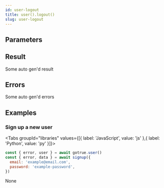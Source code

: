 ```yaml
---
id: user-logout
title: user().logout()
slug: user-logout
---
```







## Parameters







## Result

Some auto gen'd result

## Errors

Some auto gen'd errors

## Examples

### Sign up a new user

<Tabs
  groupId="libraries"
  values={[{ label: 'JavaScript', value: 'js' },{ label: 'Python', value: 'py' }]}>

<TabItem value="js">

```js
const { error, user } = await gotrue.user()
const { error, data } = await signup({
  email: 'example@email.com',
  password: 'example-password',
})
```


</TabItem>
<TabItem value="py">

None

</TabItem>

</Tabs>